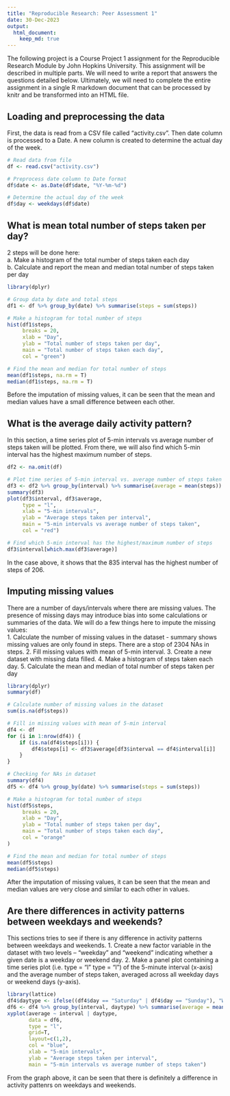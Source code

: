 ```yaml
---
title: "Reproducible Research: Peer Assessment 1"
date: 30-Dec-2023
output: 
  html_document:
    keep_md: true
---
```


The following project is a Course Project 1 assignment for the Reproducible Research Module by John Hopkins University. This assignment will be described in multiple parts. We will need to write a report that answers the questions detailed below. Ultimately, we will need to complete the entire assignment in a single R markdown document that can be processed by knitr and be transformed into an HTML file.

## Loading and preprocessing the data

First, the data is read from a CSV file called "activity.csv". Then date column is processed to a Date. A new column is created to determine the actual day of the week.  

```r
# Read data from file
df <- read.csv("activity.csv")

# Preprocess date column to Date format
df$date <- as.Date(df$date, "%Y-%m-%d")

# Determine the actual day of the week
df$day <- weekdays(df$date)
```

## What is mean total number of steps taken per day?

2 steps will be done here:  
a. Make a histogram of the total number of steps taken each day  
b. Calculate and report the mean and median total number of steps taken per day  

```r
library(dplyr)

# Group data by date and total steps
df1 <- df %>% group_by(date) %>% summarise(steps = sum(steps))

# Make a histogram for total number of steps
hist(df1$steps,
     breaks = 20,
     xlab = "Day",
     ylab = "Total number of steps taken per day",
     main = "Total number of steps taken each day",
     col = "green")

# Find the mean and median for total number of steps
mean(df1$steps, na.rm = T)
median(df1$steps, na.rm = T)

```

Before the imputation of missing values, it can be seen that the mean and median values have a small difference between each other.


## What is the average daily activity pattern?

In this section, a time series plot of 5-min intervals vs average number of steps taken will be plotted. From there, we will also find which 5-min interval has the highest maximum number of steps. 

```r
df2 <- na.omit(df)

# Plot time series of 5-min interval vs. average number of steps taken
df3 <- df2 %>% group_by(interval) %>% summarise(average = mean(steps))
summary(df3)
plot(df3$interval, df3$average, 
     type = "l",
     xlab = "5-min intervals",
     ylab = "Average steps taken per interval",
     main = "5-min intervals vs average number of steps taken",
     col = "red")

# Find which 5-min interval has the highest/maximum number of steps
df3$interval[which.max(df3$average)]
```

In the case above, it shows that the 835 interval has the highest number of steps of 206.  


## Imputing missing values

There are a number of days/intervals where there are missing values. The presence of missing days may introduce bias into some calculations or summaries of the data. We will do a few things here to impute the missing values:  
1. Calculate the number of missing values in the dataset - summary shows missing values are only found in steps. There are a stop of 2304 NAs in steps.
2. Fill missing values with mean of 5-min interval.
3. Create a new dataset with missing data filled.
4. Make a histogram of steps taken each day.
5. Calculate the mean and median of total number of steps taken per day

```r
library(dplyr)
summary(df)

# Calculate number of missing values in the dataset
sum(is.na(df$steps))

# Fill in missing values with mean of 5-min interval
df4 <- df
for (i in 1:nrow(df4)) {
    if (is.na(df4$steps[i])) {
        df4$steps[i] <- df3$average[df3$interval == df4$interval[i]]
    }
}

# Checking for NAs in dataset
summary(df4)
df5 <- df4 %>% group_by(date) %>% summarise(steps = sum(steps))

# Make a histogram for total number of steps
hist(df5$steps,
     breaks = 20,
     xlab = "Day",
     ylab = "Total number of steps taken per day",
     main = "Total number of steps taken each day",
     col = "orange"
)

# Find the mean and median for total number of steps
mean(df5$steps)
median(df5$steps)
```

After the imputation of missing values, it can be seen that the mean and median values are very close and similar to each other in values.


## Are there differences in activity patterns between weekdays and weekends?

This sections tries to see if there is any difference in activity patterns between weekdays and weekends.
1. Create a new factor variable in the dataset with two levels – “weekday” and “weekend” indicating whether a given date is a weekday or weekend day.
2. Make a panel plot containing a time series plot (i.e. type = "l" type = "l") of the 5-minute interval (x-axis) and the average number of steps taken, averaged across all weekday days or weekend days (y-axis).

```r
library(lattice) 
df4$daytype <- ifelse((df4$day == "Saturday" | df4$day == "Sunday"), "Weekend", "Weekday")
df6 <- df4 %>% group_by(interval, daytype) %>% summarise(average = mean(steps))
xyplot(average ~ interval | daytype, 
       data = df6, 
       type = "l", 
       grid=T, 
       layout=c(1,2),
       col = "blue",
       xlab = "5-min intervals",
       ylab = "Average steps taken per interval",
       main = "5-min intervals vs average number of steps taken")

```

From the graph above, it can be seen that there is definitely a difference in activity pattenrs on weekdays and weekends.